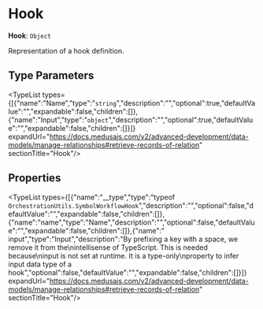 
# Hook

 **Hook**: `Object`

Representation of a hook definition.

## Type Parameters

<TypeList types={[{"name":"Name","type":"`string`","description":"","optional":true,"defaultValue":"","expandable":false,"children":[]},{"name":"Input","type":"`object`","description":"","optional":true,"defaultValue":"","expandable":false,"children":[]}]} expandUrl="https://docs.medusajs.com/v2/advanced-development/data-models/manage-relationships#retrieve-records-of-relation" sectionTitle="Hook"/>

## Properties

<TypeList types={[{"name":"__type","type":"typeof `OrchestrationUtils.SymbolWorkflowHook`","description":"","optional":false,"defaultValue":"","expandable":false,"children":[]},{"name":"name","type":"Name","description":"","optional":false,"defaultValue":"","expandable":false,"children":[]},{"name":" input","type":"Input","description":"By prefixing a key with a space, we remove it from the\nintellisense of TypeScript. This is needed because\ninput is not set at runtime. It is a type-only\nproperty to infer input data type of a hook","optional":false,"defaultValue":"","expandable":false,"children":[]}]} expandUrl="https://docs.medusajs.com/v2/advanced-development/data-models/manage-relationships#retrieve-records-of-relation" sectionTitle="Hook"/>
